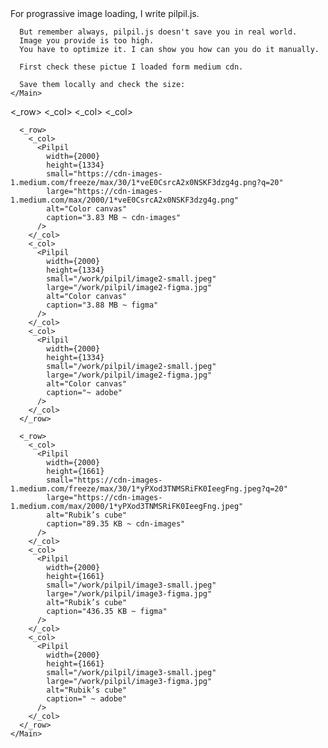 
<Content>
  <Row center>
    <Main>
      For prograssive image loading, I write pilpil.js. 
      
      But remember always, pilpil.js doesn't save you in real world. 
      Image you provide is too high. 
      You have to optimize it. I can show you how can you do it manually.

      First check these pictue I loaded form medium cdn. 

      Save them locally and check the size:
    </Main>
  </Row>
</Content>

<Content>
  <Row center>
    <Main full>
      <_row>
        <_col>
          <Pilpil
            width={2000}
            height={1446}
            small="https://cdn-images-1.medium.com/freeze/max/30/1*_ASVxMQ2WFospoTZ22MDnw.jpeg?q=20"
            large="https://cdn-images-1.medium.com/max/2000/1*_ASVxMQ2WFospoTZ22MDnw.jpeg"
            alt="Workstation"
            caption="241.82 KB ~ cdn-images"
          />
        </_col>
        <_col>
          <Pilpil
            width={2000}
            height={1446}
            small="/work/pilpil/image1-small.jpeg"
            large="/work/pilpil/image1-figma.jpg"
            alt="Workstation"
            caption="1.01 MB ~ figma"
          />
        </_col>
        <_col>
          <Pilpil
            width={2000}
            height={1446}
            small="/work/pilpil/image1-small.jpeg"
            large="/work/pilpil/image1-figma.jpg"
            alt="Workstation"
            caption=" ~ adobe"
          />
        </_col>
      </_row>

      <_row>
        <_col>
          <Pilpil
            width={2000}
            height={1334}
            small="https://cdn-images-1.medium.com/freeze/max/30/1*veE0CsrcA2x0NSKF3dzg4g.png?q=20"
            large="https://cdn-images-1.medium.com/max/2000/1*veE0CsrcA2x0NSKF3dzg4g.png"
            alt="Color canvas"
            caption="3.83 MB ~ cdn-images"
          />
        </_col>
        <_col>
          <Pilpil
            width={2000}
            height={1334}
            small="/work/pilpil/image2-small.jpeg"
            large="/work/pilpil/image2-figma.jpg"
            alt="Color canvas"
            caption="3.88 MB ~ figma"
          />
        </_col>
        <_col>
          <Pilpil
            width={2000}
            height={1334}
            small="/work/pilpil/image2-small.jpeg"
            large="/work/pilpil/image2-figma.jpg"
            alt="Color canvas"
            caption="~ adobe"
          />
        </_col>
      </_row>

      <_row>
        <_col>
          <Pilpil
            width={2000}
            height={1661}
            small="https://cdn-images-1.medium.com/freeze/max/30/1*yPXod3TNMSRiFK0IeegFng.jpeg?q=20"
            large="https://cdn-images-1.medium.com/max/2000/1*yPXod3TNMSRiFK0IeegFng.jpeg"
            alt="Rubik’s cube"
            caption="89.35 KB ~ cdn-images"
          />
        </_col>
        <_col>
          <Pilpil
            width={2000}
            height={1661}
            small="/work/pilpil/image3-small.jpeg"
            large="/work/pilpil/image3-figma.jpg"
            alt="Rubik’s cube"
            caption="436.35 KB ~ figma"
          />
        </_col>
        <_col>
          <Pilpil
            width={2000}
            height={1661}
            small="/work/pilpil/image3-small.jpeg"
            large="/work/pilpil/image3-figma.jpg"
            alt="Rubik’s cube"
            caption=" ~ adobe"
          />
        </_col>
      </_row>
    </Main>
  </Row>
</Content>